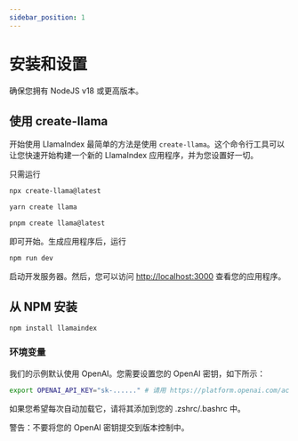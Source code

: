 ```yaml
---
sidebar_position: 1
---
```



# 安装和设置

确保您拥有 NodeJS v18 或更高版本。



## 使用 create-llama

开始使用 LlamaIndex 最简单的方法是使用 `create-llama`。这个命令行工具可以让您快速开始构建一个新的 LlamaIndex 应用程序，并为您设置好一切。

只需运行

<Tabs>
<TabItem value="1" label="npm" default>

```bash
npx create-llama@latest
```

</TabItem>
<TabItem value="2" label="Yarn">

```bash
yarn create llama
```

</TabItem>
<TabItem value="3" label="pnpm">

```bash
pnpm create llama@latest
```

</TabItem>
</Tabs>

即可开始。生成应用程序后，运行

```bash npm2yarn
npm run dev
```

启动开发服务器。然后，您可以访问 [http://localhost:3000](http://localhost:3000) 查看您的应用程序。

## 从 NPM 安装

```bash npm2yarn
npm install llamaindex
```



### 环境变量

我们的示例默认使用 OpenAI。您需要设置您的 OpenAI 密钥，如下所示：

```bash
export OPENAI_API_KEY="sk-......" # 请用 https://platform.openai.com/account/api-keys 上获取的密钥替换
```

如果您希望每次自动加载它，请将其添加到您的 .zshrc/.bashrc 中。

警告：不要将您的 OpenAI 密钥提交到版本控制中。

